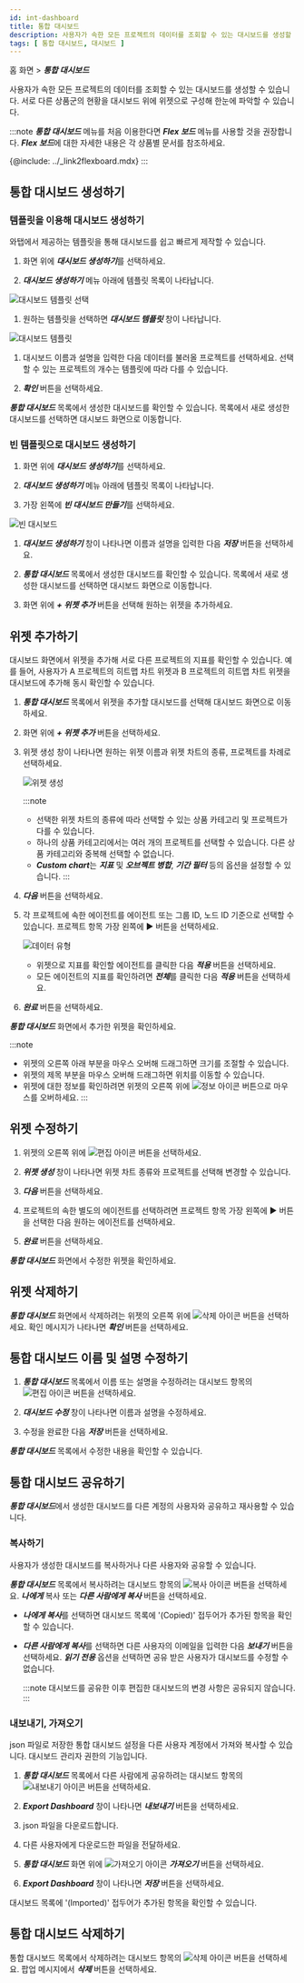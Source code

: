 ```yaml
---
id: int-dashboard
title: 통합 대시보드
description: 사용자가 속한 모든 프로젝트의 데이터를 조회할 수 있는 대시보드를 생성할 수 있습니다.
tags: [ 통합 대시보드, 대시보드 ]
---
```


홈 화면 > ***통합 대시보드***

사용자가 속한 모든 프로젝트의 데이터를 조회할 수 있는 대시보드를 생성할 수 있습니다. 서로 다른 상품군의 현황을 대시보드 위에 위젯으로 구성해 한눈에 파악할 수 있습니다.

:::note
***통합 대시보드*** 메뉴를 처음 이용한다면 ***Flex 보드*** 메뉴를 사용할 것을 권장합니다. ***Flex 보드***에 대한 자세한 내용은 각 상품별 문서를 참조하세요.

{@include: ../_link2flexboard.mdx} 
:::

## 통합 대시보드 생성하기

### 템플릿을 이용해 대시보드 생성하기

와탭에서 제공하는 템플릿을 통해 대시보드를 쉽고 빠르게 제작할 수 있습니다.

1. 화면 위에 ***대시보드 생성하기***를 선택하세요.

1. ***대시보드 생성하기*** 메뉴 아래에 템플릿 목록이 나타납니다.
  
  ![대시보드 템플릿 선택](/img/integrated-dashboard-sel-template-1.png)

1. 원하는 템플릿을 선택하면 ***대시보드 템플릿*** 창이 나타납니다.

  ![대시보드 템플릿](/img/main-int-dashboard-sel-template.png)

1. 대시보드 이름과 설명을 입력한 다음 데이터를 불러올 프로젝트를 선택하세요. 선택할 수 있는 프로젝트의 개수는 템플릿에 따라 다를 수 있습니다.

1. ***확인*** 버튼을 선택하세요.

***통합 대시보드*** 목록에서 생성한 대시보드를 확인할 수 있습니다. 목록에서 새로 생성한 대시보드를 선택하면 대시보드 화면으로 이동합니다.

### 빈 템플릿으로 대시보드 생성하기

1. 화면 위에 ***대시보드 생성하기***를 선택하세요.

1. ***대시보드 생성하기*** 메뉴 아래에 템플릿 목록이 나타납니다.

1. 가장 왼쪽에 ***빈 대시보드 만들기***를 선택하세요.

  ![빈 대시보드](/img/integrated-dashboard-sel-template.png)

1. ***대시보드 생성하기*** 창이 나타나면 이름과 설명을 입력한 다음 ***저장*** 버튼을 선택하세요.

1. ***통합 대시보드*** 목록에서 생성한 대시보드를 확인할 수 있습니다. 목록에서 새로 생성한 대시보드를 선택하면 대시보드 화면으로 이동합니다.

1. 화면 위에 ***+ 위젯 추가*** 버튼을 선택해 원하는 위젯을 추가하세요.

## 위젯 추가하기

대시보드 화면에서 위젯을 추가해 서로 다른 프로젝트의 지표를 확인할 수 있습니다. 예를 들어, 사용자가 A 프로젝트의 히트맵 차트 위젯과 B 프로젝트의 히트맵 차트 위젯을 대시보드에 추가해 동시 확인할 수 있습니다.

1. ***통합 대시보드*** 목록에서 위젯을 추가할 대시보드를 선택해 대시보드 화면으로 이동하세요.

1. 화면 위에 ***+ 위젯 추가*** 버튼을 선택하세요.

1. 위젯 생성 창이 나타나면 원하는 위젯 이름과 위젯 차트의 종류, 프로젝트를 차례로 선택하세요.

    ![위젯 생성](/img/int-dashboard-add-widget.png)

    :::note
    * 선택한 위젯 차트의 종류에 따라 선택할 수 있는 상품 카테고리 및 프로젝트가 다를 수 있습니다.
    * 하나의 상품 카테고리에서는 여러 개의 프로젝트를 선택할 수 있습니다. 다른 상품 카테고리와 중복해 선택할 수 없습니다.
    * ***Custom chart***는 ***지표*** 및 ***오브젝트 병합***, ***기간 필터*** 등의 옵션을 설정할 수 있습니다.
    :::

1. ***다음*** 버튼을 선택하세요.

1. 각 프로젝트에 속한 에이전트를 에이전트 또는 그룹 ID, 노드 ID 기준으로 선택할 수 있습니다. 프로젝트 항목 가장 왼쪽에 ▶︎ 버튼을 선택하세요.

    ![데이터 유형](/img/int-dashboard-widget-data.png)

    * 위젯으로 지표를 확인할 에이전트를 클릭한 다음 ***적용*** 버튼을 선택하세요.
    * 모든 에이전트의 지표를 확인하려면 ***전체***를 클릭한 다음 ***적용*** 버튼을 선택하세요.

1. ***완료*** 버튼을 선택하세요.

***통합 대시보드*** 화면에서 추가한 위젯을 확인하세요.

:::note
* 위젯의 오른쪽 아래 부분을 마우스 오버해 드래그하면 크기를 조절할 수 있습니다.
* 위젯의 제목 부분을 마우스 오버해 드래그하면 위치를 이동할 수 있습니다.
* 위젯에 대한 정보를 확인하려면 위젯의 오른쪽 위에 ![정보 아이콘](/img/ico-widget-info.svg) 버튼으로 마우스를 오버하세요.
:::

## 위젯 수정하기

1. 위젯의 오른쪽 위에 ![편집 아이콘](/img/ico-edit.svg) 버튼을 선택하세요.

1. ***위젯 생성*** 창이 나타나면 위젯 차트 종류와 프로젝트를 선택해 변경할 수 있습니다.

1. ***다음*** 버튼을 선택하세요.

1. 프로젝트의 속한 별도의 에이전트를 선택하려면 프로젝트 항목 가장 왼쪽에 ▶︎ 버튼을 선택한 다음 원하는 에이전트를 선택하세요.

1. ***완료*** 버튼을 선택하세요.

***통합 대시보드*** 화면에서 수정한 위젯을 확인하세요.

## 위젯 삭제하기

***통합 대시보드*** 화면에서 삭제하려는 위젯의 오른쪽 위에 ![삭제 아이콘](/img/ico-close.svg) 버튼을 선택하세요. 확인 메시지가 나타나면 ***확인*** 버튼을 선택하세요.

## 통합  대시보드 이름 및 설명 수정하기

1. ***통합 대시보드*** 목록에서 이름 또는 설명을 수정하려는 대시보드 항목의 ![편집 아이콘](/img/ico-edit.svg) 버튼을 선택하세요. 

1. ***대시보드 수정*** 창이 나타나면 이름과 설명을 수정하세요. 

1. 수정을 완료한 다음 ***저장*** 버튼을 선택하세요.

***통합 대시보드*** 목록에서 수정한 내용을 확인할 수 있습니다.

## 통합 대시보드 공유하기

***통합 대시보드***에서 생성한 대시보드를 다른 계정의 사용자와 공유하고 재사용할 수 있습니다.

### 복사하기

사용자가 생성한 대시보드를 복사하거나 다른 사용자와 공유할 수 있습니다.

***통합 대시보드*** 목록에서 복사하려는 대시보드 항목의 ![복사 아이콘](/img/ico-copy.svg) 버튼을 선택하세요. ***나에게*** 복사 또는 ***다른 사람에게 복사*** 버튼을 선택하세요.

* ***나에게 복사***를 선택하면 대시보드 목록에 '(Copied)' 접두어가 추가된 항목을 확인할 수 있습니다.

* ***다른 사람에게 복사***를 선택하면 다른 사용자의 이메일을 입력한 다음 ***보내기*** 버튼을 선택하세요. ***읽기 전용*** 옵션을 선택하면 공유 받은 사용자가 대시보드를 수정할 수 없습니다.

  :::note
  대시보드를 공유한 이후 편집한 대시보드의 변경 사항은 공유되지 않습니다.
  :::

### 내보내기, 가져오기

json 파일로 저장한 통합 대시보드 설정을 다른 사용자 계정에서 가져와 복사할 수 있습니다. 대시보드 관리자 권한의 기능입니다.

1. ***통합 대시보드*** 목록에서 다른 사람에게 공유하려는 대시보드 항목의 ![내보내기 아이콘](/img/ico-export.svg) 버튼을 선택하세요.

1. ***Export Dashboard*** 창이 나타나면 ***내보내기*** 버튼을 선택하세요.

1. json 파일을 다운로드합니다.

1. 다른 사용자에게 다운로드한 파일을 전달하세요.

1. ***통합 대시보드*** 화면 위에 ![가져오기 아이콘](/img/ico-import.svg) ***가져오기*** 버튼을 선택하세요.

1. ***Export Dashboard*** 창이 나타나면 ***저장*** 버튼을 선택하세요.

대시보드 목록에 '(Imported)' 접두어가 추가된 항목을 확인할 수 있습니다.

## 통합 대시보드 삭제하기

통합 대시보드 목록에서 삭제하려는 대시보드 항목의 ![삭제 아이콘](/img/ico-trash.svg) 버튼을 선택하세요. 팝업 메시지에서 ***삭제*** 버튼을 선택하세요.